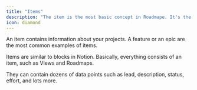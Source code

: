 ```yaml
---
title: "Items"
description: "The item is the most basic concept in Roadmape. It's the backbone of everything."
icon: diamond
---
```


An item contains information about your projects. A feature or an epic are the most common examples of items.

Items are similar to blocks in Notion. Basically, everything consists of an item, such as Views and Roadmaps.

They can contain dozens of data points such as lead, description, status, effort, and lots more.

